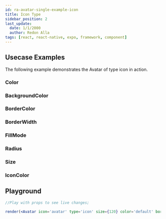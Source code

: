 ```yaml
---
id: ra-avatar-single-example-icon
title: Icon Type
sidebar_position: 2
last_update:
  date: 1/1/2000
  author: Redon Alla
tags: [react, react-native, expo, framework, component]
---
```


## Usecase Examples

The following example demonstrates the Avatar of type icon in action.

### Color


<IconColor />

### BackgroundColor


<IconBackgroundColor />

### BorderColor


<IconBorderColor />

### BorderWidth


<IconBorderWidth />

### FillMode


<IconFillMode />

### Radius


<IconRadius />

### Size


<IconSize />

### IconColor


<IconIconColor />

## Playground

```jsx live noInline
//Play with props to see live changes;

render(<Avatar icon='avatar' type='icon' size={120} color='default' borderWidth='thin' fillMode='ghost' backgroundColor='#ed143d24' borderColor='crimson' />);
```
